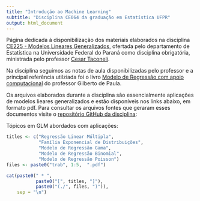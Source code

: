 ```yaml
---
title: "Introdução ao Machine Learning"
subtitle: "Disciplina CE064 da graduação em Estatística UFPR"
output: html_document
---
```


Página dedicada à disponibilização dos materiais elaborados na
disciplina [CE225 - Modelos Lineares Generalizados][ce225], ofertada
pelo departamento de Estatística na Universidade Federal do Paraná como
disciplina obrigatória, ministrada pelo professor
[Cesar Taconeli][taconeli].

Na disciplina seguimos as notas de aula disponibilizadas pelo professor
e a principal referência utilziada foi o livro
[Modelo de Regressão com apoio computacional][livro] do professor
Gilberto de Paula.

Os arquivos elaborados durante a disciplina são essencialmente
aplicações de modelos lieares generalizados e estão disponíveis nos
links abaixo, em formato pdf. Para consultar os arquivos fontes que
geraram esses documentos visite o
[repositório GitHub da disciplina][ce225-mlg]:

Tópicos em GLM abordados com aplicações:

```r

titles <- c("Regressão Linear Múltipla",
            "Família Exponencial de Distribuições",
            "Modelo de Regressão Gama",
            "Modelo de Regressão Binomial",
            "Modelo de Regressão Poisson")
files <- paste0("trab", 1:5,  ".pdf")

cat(paste0(" * ",
           paste0("[", titles, "]"),
           paste0("(./", files, ")")),
    sep = "\n")

```

<!--------------------------------------------- -->
[ce225]: http://www.est.ufpr.br/
[taconeli]: https://docs.ufpr.br/~taconeli/
[livro]: https://www.ime.usp.br/~giapaula/textoregressao.htm
[GNU General Public License, versão 3]: https://www.gnu.org/licenses/gpl-3.0.html
[`LICENSE.md`]: https://github.com/JrEduardo/ce225-mlg/blob/master/LICENSE.md
[ce225-mlg]: https://github.com/JrEduardo/ce225-mlg
